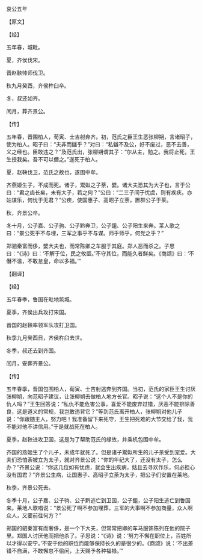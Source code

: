 

哀公五年

【原文】

【经】

五年春，城毗。

夏，齐侯伐宋。

晋赵鞅帅师伐卫。

秋九月癸酉，齐侯杵臼卒。

冬，叔还如齐。

闰月，葬齐景公。

【传】

五年春，晋围柏人，荀寅、士吉射奔齐。初，范氏之臣王生恶张柳朔，言诸昭子，使为柏人。昭子曰：“夫非而讎乎？”对曰：“私讎不及公，好不废过，恶不去善，义之经也。臣敢违之？”及范氏出，张柳朔谓其子：“尔从主，勉之。我将止死，王生授我矣。吾不可以僭之。”遂死于柏人。

夏，赵鞅伐卫，范氏之故也，遂围中牟。

齐燕姬生子，不成而死。诸子，鬻姒之子荼，嬖。诸大夫恐其为大子也，言于公曰：“君之齿长矣，未有大子，若之何？”公曰：“二三子间于忧虞，则有疾疢。亦姑谋乐，何忧于无君？”公疾，使国惠子、高昭子立荼，置群公子于莱。

秋，齐景公卒。

冬十月，公子嘉、公子驹、公子黔奔卫，公子鉏、公子阳生来奔。莱人歌之曰：“景公死乎不与埋，三军之事乎不与谋。师乎师乎，何党之乎？”

郑驷秦富而侈，嬖大夫也，而常陈卿之车服于其庭。郑人恶而杀之。子思曰：“《诗》曰：‘不解于位，民之攸塈。’不守其位，而能久者鲜矣。《商颂》曰：‘不僭不滥，不敢怠皇，命以多福。’”

【翻译】

【经】

五年春季，鲁国在毗地筑城。

夏季，齐侯出兵攻打宋国。

晋国的赵鞅率领军队攻打卫国。

秋季九月癸酉日，齐侯杵臼去世。

冬季，叔还去到齐国。

闰月，安葬齐景公。

【传】

五年春季，晋国包围柏人，荀寅、士吉射逃奔到齐国。当初，范氏的家臣王生讨厌张柳朔，向范昭子建议，让张柳朔去做柏人地方长官。昭子说：“这个人不是你的仇人吗？”王生回答说：“私仇不能危害公事，喜爱不能废弃过错，厌恶不能排除善良，这是道义的常规，我岂敢违背它？”等到范氏离开柏人，张柳朔对他儿子说：“你跟随主人，努力吧！我准备留下来死守，王生把死难的大节交给了我，我不能对他不讲信用。”于是就战死在柏人。

夏季，赵鞅进攻卫国，这是为了帮助范氏的缘故，并乘机包围中牟。

齐国的燕姬生了个儿子，未成年就死了。但是诸子鬻姒所生的儿子荼受到宠爱。大夫们恐怕荼被立为太子，就对齐景公说：“你的年纪大了，还没有太子，怎么办？”齐景公说：“你这几位如有忧虑，就会生出疾病，姑且去寻欢作乐，何必担心没有国君？”齐景公生病，让国惠子、高昭子立荼为太子，把公子们安置在莱地。

秋季，齐景公死去。

冬季十月，公子嘉、公子驹、公子黔逃亡到卫国，公子鉏，公子阳生逃亡到鲁国来。莱地人歌唱说：“景公死了啊不参加埋葬，三军的大事啊不参加商量，众人啊众人，又要前往何方？”

郑国的驷秦富有而奢侈，是一个下大夫，但常常把卿的车马服饰陈列在他的院子里。郑国人讨厌他而把他杀了。子思说：“《诗》说：‘努力不懈在职位上，百姓所以才得以安宁。’不安于他的职位而能够保持长久的是很少的。《商颂》说：‘不出差错不自满，不敢懈怠不偷闲，上天赐予各种福禄。’”


